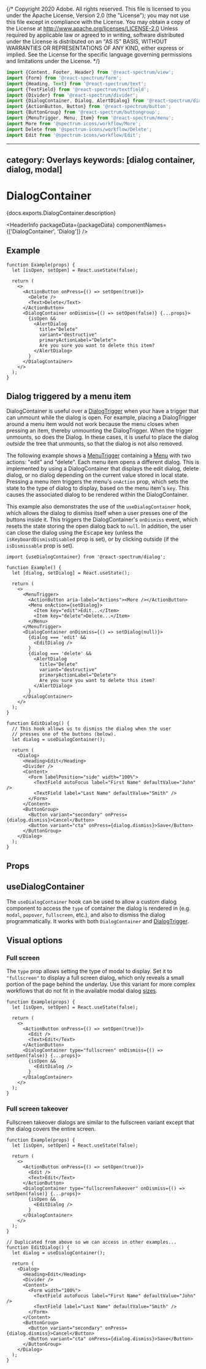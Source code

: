{/* Copyright 2020 Adobe. All rights reserved.
This file is licensed to you under the Apache License, Version 2.0 (the "License");
you may not use this file except in compliance with the License. You may obtain a copy
of the License at http://www.apache.org/licenses/LICENSE-2.0
Unless required by applicable law or agreed to in writing, software distributed under
the License is distributed on an "AS IS" BASIS, WITHOUT WARRANTIES OR REPRESENTATIONS
OF ANY KIND, either express or implied. See the License for the specific language
governing permissions and limitations under the License. */}



```jsx import
import {Content, Footer, Header} from '@react-spectrum/view';
import {Form} from '@react-spectrum/form';
import {Heading, Text} from '@react-spectrum/text';
import {TextField} from '@react-spectrum/textfield';
import {Divider} from '@react-spectrum/divider';
import {DialogContainer, Dialog, AlertDialog} from '@react-spectrum/dialog';
import {ActionButton, Button} from '@react-spectrum/button';
import {ButtonGroup} from '@react-spectrum/buttongroup';
import {MenuTrigger, Menu, Item} from '@react-spectrum/menu';
import More from '@spectrum-icons/workflow/More';
import Delete from '@spectrum-icons/workflow/Delete';
import Edit from '@spectrum-icons/workflow/Edit';
```

---
category: Overlays
keywords: [dialog container, dialog, modal]
---

# DialogContainer

<p>{docs.exports.DialogContainer.description}</p>

<HeaderInfo
  packageData={packageData}
  componentNames={['DialogContainer', 'Dialog']} />

## Example

```tsx example
function Example(props) {
  let [isOpen, setOpen] = React.useState(false);

  return (
    <>
      <ActionButton onPress={() => setOpen(true)}>
        <Delete />
        <Text>Delete</Text>
      </ActionButton>
      <DialogContainer onDismiss={() => setOpen(false)} {...props}>
        {isOpen &&
          <AlertDialog
            title="Delete"
            variant="destructive"
            primaryActionLabel="Delete">
            Are you sure you want to delete this item?
          </AlertDialog>
        }
      </DialogContainer>
    </>
  );
}
```

## Dialog triggered by a menu item

DialogContainer is useful over a [DialogTrigger](DialogTrigger.html) when your have a trigger that can unmount while the dialog is
open. For example, placing a DialogTrigger around a menu item would not work because the menu closes when pressing an item, thereby
unmounting the DialogTrigger. When the trigger unmounts, so does the Dialog. In these cases, it is useful to place the dialog *outside*
the tree that unmounts, so that the dialog is not also removed.

The following example shows a [MenuTrigger](MenuTrigger.html) containing a [Menu](Menu.html) with two actions: "edit" and "delete".
Each menu item opens a different dialog. This is implemented by using a DialogContainer that displays the edit dialog,
delete dialog, or no dialog depending on the current value stored in local state. Pressing a menu item triggers the menu's
`onAction` prop, which sets the state to the type of dialog to display, based on the menu item's `key`. This causes the associated
dialog to be rendered within the DialogContainer.

This example also demonstrates the use of the `useDialogContainer` hook, which allows the dialog to dismiss itself when a user
presses one of the buttons inside it. This triggers the DialogContainer's `onDismiss` event, which resets the state storing the
open dialog back to `null`. In addition, the user can close the dialog using the <kbd>Escape</kbd> key (unless the
`isKeyboardDismissDisabled` prop is set), or by clicking outside (if the `isDismissable` prop is set).

```tsx example
import {useDialogContainer} from '@react-spectrum/dialog';

function Example() {
  let [dialog, setDialog] = React.useState();

  return (
    <>
      <MenuTrigger>
        <ActionButton aria-label="Actions"><More /></ActionButton>
        <Menu onAction={setDialog}>
          <Item key="edit">Edit...</Item>
          <Item key="delete">Delete...</Item>
        </Menu>
      </MenuTrigger>
      <DialogContainer onDismiss={() => setDialog(null)}>
        {dialog === 'edit' &&
          <EditDialog />
        }
        {dialog === 'delete' &&
          <AlertDialog
            title="Delete"
            variant="destructive"
            primaryActionLabel="Delete">
            Are you sure you want to delete this item?
          </AlertDialog>
        }
      </DialogContainer>
    </>
  );
}

function EditDialog() {
  // This hook allows us to dismiss the dialog when the user
  // presses one of the buttons (below).
  let dialog = useDialogContainer();

  return (
    <Dialog>
      <Heading>Edit</Heading>
      <Divider />
      <Content>
        <Form labelPosition="side" width="100%">
          <TextField autoFocus label="First Name" defaultValue="John" />
          <TextField label="Last Name" defaultValue="Smith" />
        </Form>
      </Content>
      <ButtonGroup>
        <Button variant="secondary" onPress={dialog.dismiss}>Cancel</Button>
        <Button variant="cta" onPress={dialog.dismiss}>Save</Button>
      </ButtonGroup>
    </Dialog>
  );
}
```

## Props

<PropTable component={docs.exports.DialogContainer} links={docs.links} />

## useDialogContainer

The `useDialogContainer` hook can be used to allow a custom dialog component to access the `type` of container
the dialog is rendered in (e.g. `modal`, `popover`, `fullscreen`, etc.), and also to dismiss the dialog
programmatically. It works with both `DialogContainer` and [DialogTrigger](DialogTrigger.html).

<FunctionAPI function={docs.exports.useDialogContainer} links={docs.links} />

## Visual options

### Full screen

The `type` prop allows setting the type of modal to display. Set it to `"fullscreen"` to display a full screen dialog, which
only reveals a small portion of the page behind the underlay. Use this variant for more complex workflows that do not fit in
the available modal dialog [sizes](Dialog.html#size).

```tsx example
function Example(props) {
  let [isOpen, setOpen] = React.useState(false);

  return (
    <>
      <ActionButton onPress={() => setOpen(true)}>
        <Edit />
        <Text>Edit</Text>
      </ActionButton>
      <DialogContainer type="fullscreen" onDismiss={() => setOpen(false)} {...props}>
        {isOpen &&
          <EditDialog />
        }
      </DialogContainer>
    </>
  );
}
```

### Full screen takeover

Fullscreen takeover dialogs are similar to the fullscreen variant except that the dialog covers the entire screen.

```tsx example
function Example(props) {
  let [isOpen, setOpen] = React.useState(false);

  return (
    <>
      <ActionButton onPress={() => setOpen(true)}>
        <Edit />
        <Text>Edit</Text>
      </ActionButton>
      <DialogContainer type="fullscreenTakeover" onDismiss={() => setOpen(false)} {...props}>
        {isOpen &&
          <EditDialog />
        }
      </DialogContainer>
    </>
  );
}
```

```tsx import
// Duplicated from above so we can access in other examples...
function EditDialog() {
  let dialog = useDialogContainer();

  return (
    <Dialog>
      <Heading>Edit</Heading>
      <Divider />
      <Content>
        <Form width="100%">
          <TextField autoFocus label="First Name" defaultValue="John" />
          <TextField label="Last Name" defaultValue="Smith" />
        </Form>
      </Content>
      <ButtonGroup>
        <Button variant="secondary" onPress={dialog.dismiss}>Cancel</Button>
        <Button variant="cta" onPress={dialog.dismiss}>Save</Button>
      </ButtonGroup>
    </Dialog>
  );
}
```

